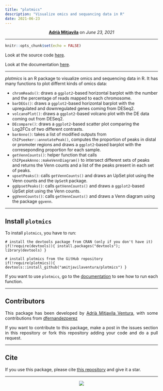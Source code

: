 ```yaml
---
title: "plotmics"
description: "Visualize omics and sequancing data in R"
date: 2021-06-23
---
```


<style>
    p {text-align: justify;}
</style>

<center>
<strong><a href="https://amitjavilaventura.github.io" target="_blank">Adrià Mitjavila</a></strong> on <em>June 23, 2021</em>
</center>

---

```r
knitr::opts_chunk$set(echo = FALSE)
```

Look at the source code [here](https://github.com/amitjavilaventura/plotmics).

Look at the documentation [here](https://amitjavilaventura.github.io/plotmics/).

---

*plotmics* is an R package to visualize omics and sequencing data in R. It has many functions to plot differnt kinds of omics data:

* `chromReads()`: draws a `ggplot2`-based horizontal barplot with the number and the percentage of reads mapped to each chromosome.
* `barDEGs()`: draws a `ggplot2`-based horizontal barplot with the upregulated and downregulated genes coming from DESeq2.
* `volcanoPlot()`: draws a `ggplot2`-based volcano plot with the DE data coming out from DESeq2.
* `DEcompare()`: draws a `ggplot2`-based scatter plot comparing the Log2FCs of two different contrasts.
* `barAnno()`: takes a list of modified outputs from `ChIPseeker::annotatePeak()`, computes the proportion of peaks in distal or promoter regions and draws a `ggplot2`-based barplot with the correseponding proportion for each sample.
* `getVennCounts()`: helper function that calls `ChIPpeakAnno::makeVennDiagram()` to intersect different sets of peaks and returns the Venn counts and a list of the peaks present in each set of peaks.
* `upsetPeaks()`: calls `getVennCounts()` and draws an UpSet plot using the Venn counts and the `UpSetR` package.
* `ggUpsetPeaks()`: calls `getVennCounts()` and draws a `ggplot2`-based UpSet plot using the Venn counts.
* `ggVennCounts()`: calls `getVennCounts()` and draws a Venn diagram using the package `ggvenn`.

---

## Install `plotmics`

To install `plotmics`, you have to run:

```
# install the devtools package from CRAN (only if you don't have it)
if(!require(devtools)){ install.packages("devtools"); library(devtools) }

# install plotmics from the GitHub repository
if(!require(plotmics)){ devtools::install_github("amitjavilaventura/plotmics") }
```

If you want to use `plotmics`, go to the [documentation](https://amitjavilaventura.github.io/plotmics/) to see how to run each function.

---

## Contributors

This package has been developed by [Adrià Mitjavila Ventura](https://amitjavilaventura.github.io), with some contributions from [dfernandezperez](https://github.com/dfernandezperez)

If you want to contribute to this package, make a post in the issues section in this repository or fork this repository adding your code and do a pull request.

---

## Cite

If you use this package, please cite [this repository](https://github.com/amitjavilaventura/plotmics) and give it a star.

---

<center>
![](https://raw.githubusercontent.com/amitjavilaventura/plotmics/main/plotmics.png)
</center>